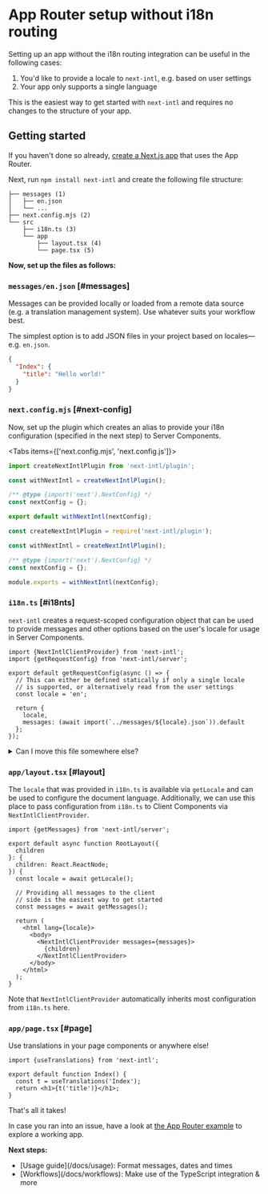 
# App Router setup without i18n routing

Setting up an app without the i18n routing integration can be useful in the following cases:

1. You'd like to provide a locale to `next-intl`, e.g. based on user settings
2. Your app only supports a single language

This is the easiest way to get started with `next-intl` and requires no changes to the structure of your app.

## Getting started

If you haven't done so already, [create a Next.js app](https://nextjs.org/docs/getting-started/installation) that uses the App Router.

Next, run `npm install next-intl` and create the following file structure:

```
├── messages (1)
│   ├── en.json
│   └── ...
├── next.config.mjs (2)
└── src
    ├── i18n.ts (3)
    └── app
        ├── layout.tsx (4)
        └── page.tsx (5)
```

**Now, set up the files as follows:**

<Steps>

### `messages/en.json` [#messages]

Messages can be provided locally or loaded from a remote data source (e.g. a translation management system). Use whatever suits your workflow best.

The simplest option is to add JSON files in your project based on locales—e.g. `en.json`.

```json filename="messages/en.json"
{
  "Index": {
    "title": "Hello world!"
  }
}
```

### `next.config.mjs` [#next-config]

Now, set up the plugin which creates an alias to provide your i18n configuration (specified in the next step) to Server Components.

<Tabs items={['next.config.mjs', 'next.config.js']}>
<Tab>

```js filename="next.config.mjs"
import createNextIntlPlugin from 'next-intl/plugin';

const withNextIntl = createNextIntlPlugin();

/** @type {import('next').NextConfig} */
const nextConfig = {};

export default withNextIntl(nextConfig);
```

</Tab>
<Tab>

```js filename="next.config.js"
const createNextIntlPlugin = require('next-intl/plugin');

const withNextIntl = createNextIntlPlugin();

/** @type {import('next').NextConfig} */
const nextConfig = {};

module.exports = withNextIntl(nextConfig);
```

</Tab>
</Tabs>

### `i18n.ts` [#i18nts]

`next-intl` creates a request-scoped configuration object that can be used to provide messages and other options based on the user's locale for usage in Server Components.

```tsx filename="src/i18n.ts"
import {NextIntlClientProvider} from 'next-intl';
import {getRequestConfig} from 'next-intl/server';

export default getRequestConfig(async () => {
  // This can either be defined statically if only a single locale
  // is supported, or alternatively read from the user settings
  const locale = 'en';

  return {
    locale,
    messages: (await import(`../messages/${locale}.json`)).default
  };
});
```

<Details id="move-i18n-ts">
<summary>Can I move this file somewhere else?</summary>

This file is supported out-of-the-box both in the `src` folder as well as in the project root with the extensions `.ts`, `.tsx`, `.js` and `.jsx`.

If you prefer to move this file somewhere else, you can provide an optional path to the plugin:

```js filename="next.config.mjs"
const withNextIntl = createNextIntlPlugin(
  // Specify a custom path here
  './somewhere/else/i18n.ts'
);
```

</Details>

### `app/layout.tsx` [#layout]

The `locale` that was provided in `i18n.ts` is available via `getLocale` and can be used to configure the document language. Additionally, we can use this place to pass configuration from `i18n.ts` to Client Components via `NextIntlClientProvider`.

```tsx filename="app/layout.tsx"
import {getMessages} from 'next-intl/server';

export default async function RootLayout({
  children
}: {
  children: React.ReactNode;
}) {
  const locale = await getLocale();

  // Providing all messages to the client
  // side is the easiest way to get started
  const messages = await getMessages();

  return (
    <html lang={locale}>
      <body>
        <NextIntlClientProvider messages={messages}>
          {children}
        </NextIntlClientProvider>
      </body>
    </html>
  );
}
```

Note that `NextIntlClientProvider` automatically inherits most configuration from `i18n.ts` here.

### `app/page.tsx` [#page]

Use translations in your page components or anywhere else!

```tsx filename="app/page.tsx"
import {useTranslations} from 'next-intl';

export default function Index() {
  const t = useTranslations('Index');
  return <h1>{t('title')}</h1>;
}
```

</Steps>

That's all it takes!

In case you ran into an issue, have a look at [the App Router example](https://next-intl-example-app-router.vercel.app/) to explore a working app.

<Callout>

**Next steps:**

<ul className="ml-4 list-disc">
  <li>[Usage guide](/docs/usage): Format messages, dates and times</li>
  <li>
    [Workflows](/docs/workflows): Make use of the TypeScript integration & more
  </li>
</ul>

</Callout>

